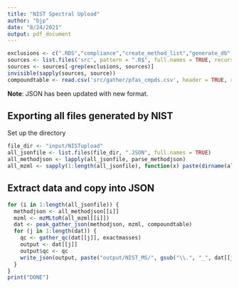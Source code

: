 ```yaml
---
title: "NIST Spectral Upload"
author: "bjp"
date: "8/24/2021"
output: pdf_document
---
```


```r
exclusions <- c(".RDS","compliance","create_method_list","generate_db","metadata_xml")
sources <- list.files('src', pattern = ".R$", full.names = TRUE, recursive = TRUE)
sources <- sources[-grep(exclusions, sources)]
invisible(sapply(sources, source))
compoundtable <- read.csv('src/gather/pfas_cmpds.csv', header = TRUE, row.names = NULL)
```

**Note**: JSON has been updated with new format.

## Exporting all files generated by NIST

Set up the directory

```r
file_dir <- "input/NISTupload"
all_jsonfile <- list.files(file_dir, ".JSON", full.names = TRUE)
all_methodjson <- lapply(all_jsonfile, parse_methodjson)
all_mzml <- sapply(1:length(all_jsonfile), function(x) paste(dirname(all_jsonfile[x]), "/", all_methodjson[[x]]$sample$name, sep = ""))
```

## Extract data and copy into JSON

```r
for (i in 1:length(all_jsonfile)) {
  methodjson <- all_methodjson[[i]]
  mzml <- mzMLtoR(all_mzml[[i]])
  dat <- peak_gather_json(methodjson, mzml, compoundtable)
  for (j in 1:length(dat)) {
    qc <- gather_qc(dat[[j]], exactmasses)
    output <- dat[[j]]
    output$qc <- qc
    write_json(output, paste("output/NIST_MS/", gsub("\\.", "_", dat[[j]]$sample$name), "_cmpd", dat[[j]]$compounddata$ID, ".JSON", sep = ""), auto_unbox = TRUE, pretty = TRUE)
  }
}
print("DONE")
```